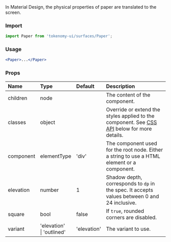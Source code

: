
<Meta title="Components/Surfaces/Paper" />

<Title>Paper</Title>
<Subtitle>
  In Material Design, the physical properties of paper are translated to the screen.
</Subtitle>

### Import

```jsx
import Paper from 'tokenomy-ui/surfaces/Paper';
```

### Usage

```jsx
<Paper>...</Paper>
```

### Props

<table>
  <thead>
    <tr>
      <th align="left">Name</th>
      <th align="left">Type</th>
      <th align="left">Default</th>
      <th align="left">Description</th>
    </tr>
  </thead>
    <tbody>
      <tr>
        <td align="left"><span className="prop-name">children</span></td>
        <td align="left"><span className="prop-type">node</span></td>
        <td align="left"></td>
        <td align="left">The content of the component.</td>
      </tr>
      <tr>
        <td align="left"><span className="prop-name">classes</span></td>
        <td align="left"><span className="prop-type">object</span></td>
        <td align="left"></td>
        <td align="left">Override or extend the styles applied to the component. See <a href="https://v4.mui.com/api/paper/#css" target="_blank">CSS API</a> below for more details.</td>
      </tr>
      <tr>
        <td align="left"><span className="prop-name">component</span></td>
        <td align="left"><span className="prop-type">elementType</span></td>
        <td align="left"><span className="prop-default">'div'</span></td>
        <td align="left">The component used for the root node. Either a string to use a HTML element or a component.</td>
      </tr>
      <tr>
        <td align="left"><span className="prop-name">elevation</span></td>
        <td align="left"><span className="prop-type">number</span></td>
        <td align="left"><span className="prop-default">1</span></td>
        <td align="left">Shadow depth, corresponds to <code>dp</code> in the spec. It accepts values between 0 and 24 inclusive.</td>
      </tr>
      <tr>
        <td align="left"><span className="prop-name">square</span></td>
        <td align="left"><span className="prop-type">bool</span></td>
        <td align="left"><span className="prop-default">false</span></td>
        <td align="left">If <code>true</code>, rounded corners are disabled.</td>
      </tr>
      <tr>
        <td align="left"><span className="prop-name">variant</span></td>
        <td align="left"><span className="prop-type">'elevation'<br/>|&nbsp;'outlined'</span></td>
        <td align="left"><span className="prop-default">'elevation'</span></td>
        <td align="left">The variant to use.</td>
      </tr>
    </tbody>
</table>
